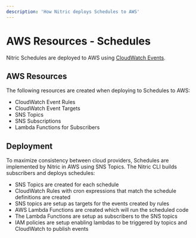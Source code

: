 ```yaml
---
description: 'How Nitric deploys Schedules to AWS'
---
```


# AWS Resources - Schedules

Nitric Schedules are deployed to AWS using [CloudWatch Events](https://docs.aws.amazon.com/AmazonCloudWatch/latest/events/WhatIsCloudWatchEvents.html).

## AWS Resources

The following resources are created when deploying to Schedules to AWS:

- CloudWatch Event Rules
- CloudWatch Event Targets
- SNS Topics
- SNS Subscriptions
- Lambda Functions for Subscribers

## Deployment

To maximize consistency between cloud providers, Schedules are implemented by Nitric in AWS using SNS Topics. The Nitric CLI builds subscribers and deploys schedules:

- SNS Topics are created for each schedule
- CloudWatch Rules with cron expressions that match the schedule definitions are created
- SNS topics are setup as targets for the events created by rules
- AWS Lambda Functions are created which will run the scheduled code
- The Lambda Functions are setup as subscribers to the SNS topics
- IAM policies are setup enabling lambdas to be triggered by topics and CloudWatch to publish events
